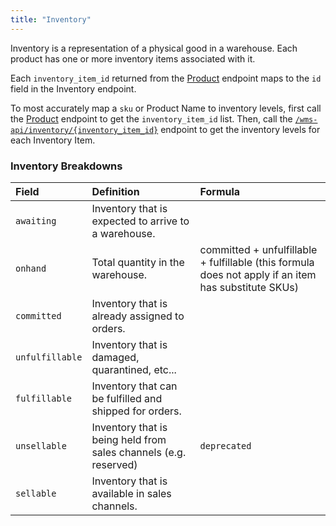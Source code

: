 ```yaml
---
title: "Inventory"
---
```


Inventory is a representation of a physical good in a warehouse. Each product has one or more inventory items associated with it.

Each `inventory_item_id` returned from the [Product](api-reference/wms-api/products/info) endpoint maps to the `id` field in the Inventory endpoint.

To most accurately map a `sku` or Product Name to inventory levels, first call the [Product](api-reference/wms-api/products/info) endpoint to get the `inventory_item_id` list.
Then, call the [`/wms-api/inventory/{inventory_item_id}`](api-reference/wms-api/inventory/get-item) endpoint to get the inventory levels for each Inventory Item.

### Inventory Breakdowns
| Field           | Definition                                                          | Formula
| :---------------| :------------------------------------------------------------------ | :------------------------------
| `awaiting`      | Inventory that is expected to arrive to a warehouse.
| `onhand`        | Total quantity in the warehouse.                                    | committed + unfulfillable + fulfillable (this formula does not apply if an item has substitute SKUs)
| `committed`     | Inventory that is already assigned to orders.
| `unfulfillable` | Inventory that is damaged, quarantined, etc...
| `fulfillable`   | Inventory that can be fulfilled and shipped for orders.
| `unsellable`    | Inventory that is being held from sales channels (e.g. reserved)    | `deprecated`
| `sellable`      | Inventory that is available in sales channels.
